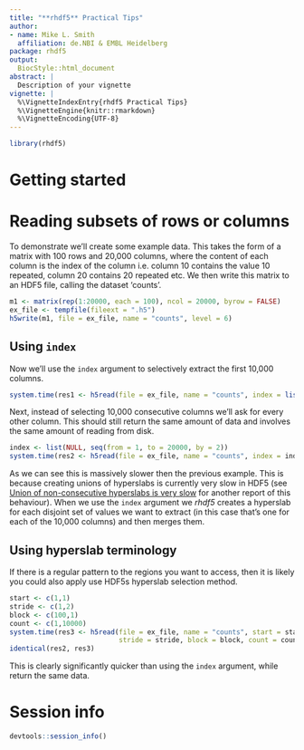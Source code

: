 ```yaml
---
title: "**rhdf5** Practical Tips"
author:
- name: Mike L. Smith
  affiliation: de.NBI & EMBL Heidelberg
package: rhdf5
output:
  BiocStyle::html_document
abstract: |
  Description of your vignette
vignette: |
  %\VignetteIndexEntry{rhdf5 Practical Tips}
  %\VignetteEngine{knitr::rmarkdown}
  %\VignetteEncoding{UTF-8}
---
```


```r
library(rhdf5)
```

# Getting started

# Reading subsets of rows or columns

To demonstrate we'll create some example data.  This takes the form of a matrix with 100 rows and 20,000 columns, where the content of each column is the index of the column i.e. column 10 contains the value 10 repeated, column 20 contains 20 repeated etc.  We then write this matrix to an HDF5 file, calling the dataset 'counts'.

```r
m1 <- matrix(rep(1:20000, each = 100), ncol = 20000, byrow = FALSE)
ex_file <- tempfile(fileext = ".h5")
h5write(m1, file = ex_file, name = "counts", level = 6)
```
## Using `index`

Now we'll use the `index` argument to selectively extract the first 10,000 columns.

```r
system.time(res1 <- h5read(file = ex_file, name = "counts", index = list(NULL, 1:10000)))
```

Next, instead of selecting 10,000 consecutive columns we'll ask for every other column.  This should still return the same amount of data and involves the same amount of reading from disk.

```r
index <- list(NULL, seq(from = 1, to = 20000, by = 2))
system.time(res2 <- h5read(file = ex_file, name = "counts", index = index))
```

As we can see this is massively slower then the previous example.  This is because creating unions of hyperslabs is currently very slow in HDF5 (see [Union of non-consecutive hyperslabs is very slow](https://forum.hdfgroup.org/t/union-of-non-consecutive-hyperslabs-is-very-slow/5062) for another report of this behaviour).  When we use the `index` argument we *rhdf5* creates a hyperslab for each disjoint set of values we want to extract (in this case that's one for each of the 10,000 columns) and then merges them.

## Using hyperslab terminology

If there is a regular pattern to the regions you want to access, then it is likely you could also apply use HDF5s hyperslab selection method.

```r
start <- c(1,1)
stride <- c(1,2)
block <- c(100,1)
count <- c(1,10000)
system.time(res3 <- h5read(file = ex_file, name = "counts", start = start,
                           stride = stride, block = block, count = count))
identical(res2, res3)
```

This is clearly significantly quicker than using the `index` argument, while return the same data.

# Session info {.unnumbered}

```r
devtools::session_info()
```
